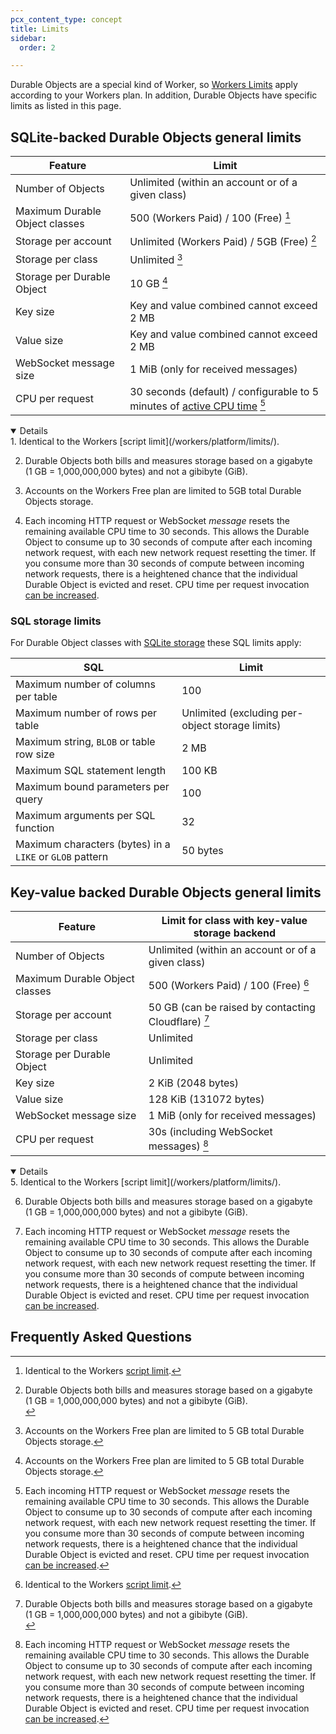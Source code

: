 ```yaml
---
pcx_content_type: concept
title: Limits
sidebar:
  order: 2

---
```



Durable Objects are a special kind of Worker, so [Workers Limits](/workers/platform/limits/) apply according to your Workers plan. In addition, Durable Objects have specific limits as listed in this page.

## SQLite-backed Durable Objects general limits

| Feature                                  | Limit |
| ---------------------------------------- | ----------------------------------------------------------- |
| Number of Objects                        | Unlimited (within an account or of a given class)           |
| Maximum Durable Object classes           | 500 (Workers Paid) / 100 (Free) [^1]                        |
| Storage per account                      | Unlimited (Workers Paid) / 5GB (Free) [^2]                  |
| Storage per class                        | Unlimited [^3]                                              |
| Storage per Durable Object               | 10 GB [^3]                                                  |
| Key size                                 | Key and value combined cannot exceed 2 MB                   |
| Value size                               | Key and value combined cannot exceed 2 MB                   |
| WebSocket message size                   | 1 MiB (only for received messages)                          |
| CPU per request                          | 30 seconds (default) / configurable to 5 minutes of [active CPU time](/workers/platform/limits/#cpu-time) [^4] |

[^1]: Identical to the Workers [script limit](/workers/platform/limits/).
[^2]: Durable Objects both bills and measures storage based on a gigabyte <br/> (1 GB = 1,000,000,000 bytes) and not a gibibyte (GiB). <br/>
[^3]: Accounts on the Workers Free plan are limited to 5 GB total Durable Objects storage.
[^4]: Each incoming HTTP request or WebSocket *message* resets the remaining available CPU time to 30 seconds. This allows the Durable Object to consume up to 30 seconds of compute after each incoming network request, with each new network request resetting the timer. If you consume more than 30 seconds of compute between incoming network requests, there is a heightened chance that the individual Durable Object is evicted and reset. CPU time per request invocation [can be increased](/durable-objects/platform/limits/#increasing-durable-object-cpu-limits).

<Details header="Footnotes" open={true}>
1. Identical to the Workers [script limit](/workers/platform/limits/).

2. Durable Objects both bills and measures storage based on a gigabyte <br/> (1 GB = 1,000,000,000 bytes) and not a gibibyte (GiB). <br/>

3. Accounts on the Workers Free plan are limited to 5GB total Durable Objects storage.

4. Each incoming HTTP request or WebSocket *message* resets the remaining available CPU time to 30 seconds. This allows the Durable Object to consume up to 30 seconds of compute after each incoming network request, with each new network request resetting the timer. If you consume more than 30 seconds of compute between incoming network requests, there is a heightened chance that the individual Durable Object is evicted and reset. CPU time per request invocation [can be increased](/durable-objects/platform/limits/#increasing-durable-object-cpu-limits).
</Details>

### SQL storage limits

For Durable Object classes with [SQLite storage](/durable-objects/api/storage-api/#sql-storage) these SQL limits apply:

| SQL                                                      | Limit                                           |
| -------------------------------------------------------- | ----------------------------------------------- |
| Maximum number of columns per table                      | 100                                             |
| Maximum number of rows per table                         | Unlimited (excluding per-object storage limits) |
| Maximum string, `BLOB` or table row size                 | 2 MB                                            |
| Maximum SQL statement length                             | 100 KB                                          |
| Maximum bound parameters per query                       | 100                                             |
| Maximum arguments per SQL function                       | 32                                              |
| Maximum characters (bytes) in a `LIKE` or `GLOB` pattern | 50 bytes                                        |

## Key-value backed Durable Objects general limits

<Render file="do-plans-note"/>

| Feature                                  | Limit for class with key-value storage backend                   |
| ---------------------------------------- | ---------------------------------------------------------------- |
| Number of Objects                        | Unlimited (within an account or of a given class)                |
| Maximum Durable Object classes           | 500 (Workers Paid) / 100 (Free) [^5]                             |
| Storage per account                      | 50 GB (can be raised by contacting Cloudflare) [^6]              |
| Storage per class                        | Unlimited                                                        |
| Storage per Durable Object               | Unlimited                                                        |
| Key size                                 | 2 KiB (2048 bytes)                                               |
| Value size                               | 128 KiB (131072 bytes)                                           |
| WebSocket message size                   | 1 MiB (only for received messages)                               |
| CPU per request                          | 30s (including WebSocket messages) [^7]                          |

[^5]: Identical to the Workers [script limit](/workers/platform/limits/).
[^6]: Durable Objects both bills and measures storage based on a gigabyte <br/> (1 GB = 1,000,000,000 bytes) and not a gibibyte (GiB). <br/>
[^7]: Each incoming HTTP request or WebSocket *message* resets the remaining available CPU time to 30 seconds. This allows the Durable Object to consume up to 30 seconds of compute after each incoming network request, with each new network request resetting the timer. If you consume more than 30 seconds of compute between incoming network requests, there is a heightened chance that the individual Durable Object is evicted and reset. CPU time per request invocation [can be increased](/durable-objects/platform/limits/#increasing-durable-object-cpu-limits).

<Details header="Footnotes" open={true}>
5. Identical to the Workers [script limit](/workers/platform/limits/).

6. Durable Objects both bills and measures storage based on a gigabyte <br/> (1 GB = 1,000,000,000 bytes) and not a gibibyte (GiB). <br/>

7. Each incoming HTTP request or WebSocket *message* resets the remaining available CPU time to 30 seconds. This allows the Durable Object to consume up to 30 seconds of compute after each incoming network request, with each new network request resetting the timer. If you consume more than 30 seconds of compute between incoming network requests, there is a heightened chance that the individual Durable Object is evicted and reset. CPU time per request invocation [can be increased](/durable-objects/platform/limits/#increasing-durable-object-cpu-limits).
</Details>

<Render file="limits_increase" product="workers" />

## Frequently Asked Questions

<Render file="do-faq-limits" product="durable-objects"/>